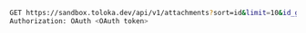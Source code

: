 ```bash
GET https://sandbox.toloka.dev/api/v1/attachments?sort=id&limit=10&id_gt=<ID of the last file from the previous response>
Authorization: OAuth <OAuth token>
```